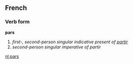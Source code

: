 ==French==
===Verb form===
'''pars'''

# ''first-, second-person singular indicative present of [[partir]]''
# ''second-person singular imperative of partir''

[[nl:pars]]